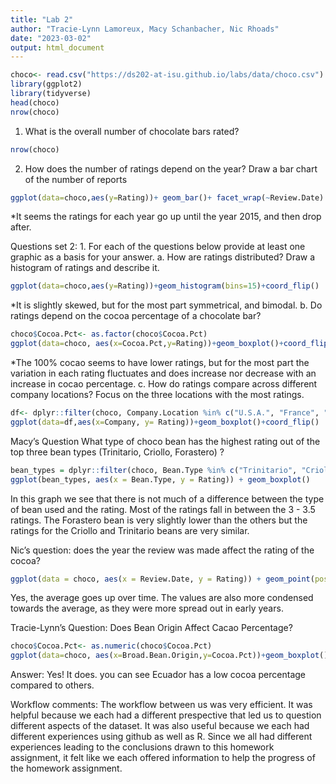 ```yaml
---
title: "Lab 2"
author: "Tracie-Lynn Lamoreux, Macy Schanbacher, Nic Rhoads"
date: "2023-03-02"
output: html_document
---
```


```r
choco<- read.csv("https://ds202-at-isu.github.io/labs/data/choco.csv")
library(ggplot2)
library(tidyverse)
head(choco)
nrow(choco)
```

1. What is the overall number of chocolate bars rated?
```r
nrow(choco)
```

2. How does the number of ratings depend on the year? Draw a bar chart of the number of reports
```r
ggplot(data=choco,aes(y=Rating))+ geom_bar()+ facet_wrap(~Review.Date)
```
*It seems the ratings for each year go up until the year 2015, and then drop after.


Questions set 2:
1. For each of the questions below provide at least one graphic as a basis for your answer.
a. How are ratings distributed? Draw a histogram of ratings and describe it.

```r
ggplot(data=choco,aes(y=Rating))+geom_histogram(bins=15)+coord_flip()
```
*It is slightly skewed, but for the most part symmetrical, and bimodal.
b. Do ratings depend on the cocoa percentage of a chocolate bar?
```r
choco$Cocoa.Pct<- as.factor(choco$Cocoa.Pct)
ggplot(data=choco, aes(x=Cocoa.Pct,y=Rating))+geom_boxplot()+coord_flip()
```
*The 100% cocao seems to have lower ratings, but for the most part the variation in each rating fluctuates and does increase nor decrease with an increase in cocao percentage.
c. How do ratings compare across different company locations? Focus on the three locations with the most ratings.
```r
df<- dplyr::filter(choco, Company.Location %in% c("U.S.A.", "France", "Canada")) 
ggplot(data=df,aes(x=Company, y= Rating))+geom_boxplot()+coord_flip()
```

Macy's Question
What type of choco bean has the highest rating out of the top three bean types (Trinitario, Criollo, Forastero) ?
```r
bean_types = dplyr::filter(choco, Bean.Type %in% c("Trinitario", "Criollo", "Forastero"))
ggplot(bean_types, aes(x = Bean.Type, y = Rating)) + geom_boxplot()
```
In this graph we see that there is not much of a difference between the type of bean used and the rating. Most of the ratings fall in between the 3 - 3.5 ratings. The Forastero bean is very slightly lower than the others but the ratings for the Criollo and Trinitario beans are very similar. 

Nic's question: does the year the review was made affect the rating of the cocoa?

```r
ggplot(data = choco, aes(x = Review.Date, y = Rating)) + geom_point(position="jitter")
```

Yes, the average goes up over time. The values are also more condensed towards the average, as they were more spread out in early years.

Tracie-Lynn's Question:
Does Bean Origin Affect Cacao Percentage?
```r
choco$Cocoa.Pct<- as.numeric(choco$Cocoa.Pct)
ggplot(data=choco, aes(x=Broad.Bean.Origin,y=Cocoa.Pct))+geom_boxplot()+coord_flip()

```

Answer: Yes! It does. you can see Ecuador has a low cocoa percentage compared to others.

Workflow comments:
The workflow between us was very efficient. It was helpful because we each had a different prespective that led us to question different aspects of the dataset. It was also useful because we each had different experiences using github as well as R. Since we all had different experiences leading to the conclusions drawn to this homework assignment, it felt like we each offered information to help the progress of the homework assignment. 
